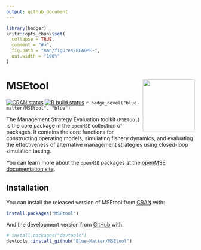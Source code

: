 ```yaml
---
output: github_document
---
```


<!-- README.md is generated from README.Rmd. Please edit that file -->

```r
library(badger)
knitr::opts_chunk$set(
  collapse = TRUE,
  comment = "#>",
  fig.path = "man/figures/README-",
  out.width = "100%"
)
```

# MSEtool <img src='man/figures/logo.png' align="right" height="139" />

<!-- badges: start -->
[![CRAN status](https://www.r-pkg.org/badges/version/MSEtool)](https://CRAN.R-project.org/package=MSEtool)
[![R build status](https://github.com/Blue-Matter/MSEtool/workflows/R-CMD-check/badge.svg)](https://github.com/Blue-Matter/MSEtool/actions)
`r badge_devel("blue-matter/MSEtool", "blue")`


<!-- badges: end -->

The Management Strategy Evaluation toolkit (`MSEtool`) is the core package in the `openMSE` collection of packages. It contains the core functions for constructing operating models, simulating fishery dynamics, and evaluating the effectiveness of alternative management strategies using closed-loop simulation testing.

You can learn more about the `openMSE` packages at the [openMSE documentation site](https://openMSE.com).

## Installation

You can install the released version of MSEtool from [CRAN](https://CRAN.R-project.org) with:

``` r
install.packages("MSEtool")
```

And the development version from [GitHub](https://github.com/) with:

``` r
# install.packages("devtools")
devtools::install_github("Blue-Matter/MSEtool")
```


